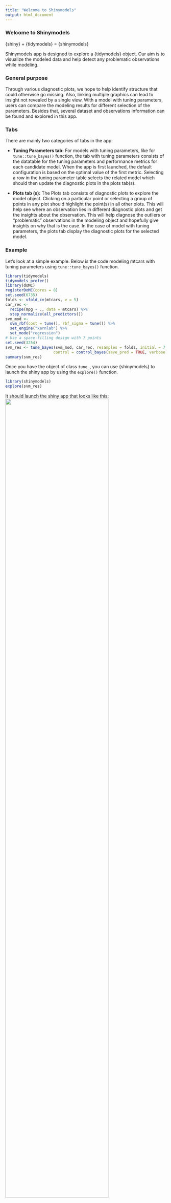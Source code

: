 ```yaml
---
title: "Welcome to Shinymodels"
output: html_document
---
```


###  Welcome to Shinymodels

{shiny} + {tidymodels} = {shinymodels} 

Shinymodels app is designed to explore a {tidymodels} object. Our aim is to visualize the modeled data and help detect any problematic observations while modeling. 

### General purpose

Through various diagnostic plots, we hope to help identify structure that could otherwise go missing. Also, linking multiple graphics can lead to insight not revealed by a single view. With a model with tuning parameters, users can compare the modeling results for different selection of the parameters. Besides that, several dataset and observations information can be found and explored in this app.

### Tabs

There are mainly two categories of tabs in the app: 

* **Tuning Parameters tab:** For models with tuning parameters, like for `tune::tune_bayes()` function, the tab with tuning parameters consists of the datatable for the tuning parameters and performance metrics for each candidate model. When the app is first launched, the default configuration is based on the optimal value of the first metric. Selecting a row in the tuning parameter table selects the related model which should then update the diagnostic plots in the plots tab(s).  

* **Plots tab (s):** The Plots tab consists of diagnostic plots to explore the model object. Clicking on a particular point or selecting a group of points in any plot should highlight the point(s) in all other plots. This will help see where an observation lies in different diagnostic plots and get the insights about the observation. This will help diagnose the outliers or "problematic" observations in the modeling object and hopefully give insights on why that is the case. In the case of model with tuning parameters, the plots tab display the diagnostic plots for the selected model.

### Example
Let's look at a simple example. Below is the code modeling mtcars with tuning parameters using `tune::tune_bayes()` function.

```r
library(tidymodels)
tidymodels_prefer()
library(doMC)
registerDoMC(cores = 8)
set.seed(6735)
folds <- vfold_cv(mtcars, v = 5)
car_rec <-
  recipe(mpg ~ ., data = mtcars) %>%
  step_normalize(all_predictors())
svm_mod <-
  svm_rbf(cost = tune(), rbf_sigma = tune()) %>%
  set_engine("kernlab") %>%
  set_mode("regression")
# Use a space-filling design with 7 points
set.seed(3254)
svm_res <- tune_bayes(svm_mod, car_rec, resamples = folds, initial = 7, iter = 3,
                     control = control_bayes(save_pred = TRUE, verbose = TRUE))
summary(svm_res)
```

Once you have the object of class `tune_`, you can use {shinymodels} to launch the shiny app by using the `explore()` function.
```r
library(shinymodels)
explore(svm_res)
```

It should launch the shiny app that looks like this:
<img src="welcome1.png" width="80%"/>

Now, you can navigate through the tabs in the sidebar to use the app and explore about the model object. 

### Feedback 

 This package was built by Shisham Adhikari (UC Davis) under the supervision of
 Max Kuhn (RStudio) and Julia Silge (RStudio) as a part of the RStudio summer internship 2021. Your suggestions, feedback, complaints or compliments are highly valued and will guide us to improve the package continuously. Please email them to shishamadhikari6@gmail.com or max@rstudio.com or julia.silge@rstudio.com.
 
#### For more information on Tidymodels click [here](https://www.tidymodels.org/).
